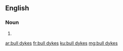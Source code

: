 ==English==

===Noun===
{{head|en|noun plural form}}

# {{plural of|bull dyke|lang=en}}

[[ar:bull dykes]]
[[fr:bull dykes]]
[[ku:bull dykes]]
[[mg:bull dykes]]